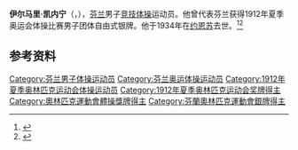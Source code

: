 {{NoteTA|G1=Sports}}
'''伊尔马里·凯内宁'''（{{lang-fi|Ilmari Keinänen}}，{{bd|1887年|11月5日|1934年|11月8日}}），[[芬兰|芬兰]]男子[[竞技体操|竞技体操]]运动员。他曾代表芬兰获得1912年夏季奥运会体操比赛男子团体自由式银牌。他于1934年在[[约恩苏|约恩苏]]去世。<ref>{{Cite web|title=Ilmari KEINANEN|url=https://www.olympic.org/ilmari-keinanen|accessdate=2021-03-30|work=International Olympic Committee|archive-date=2017-11-20|archive-url=https://web.archive.org/web/20171120152556/https://www.olympic.org/Ilmari-Keinanen}}</ref><ref>{{cite web|url=https://www.olympedia.org/athletes/29784|title=Ilmari Keinänen|work=Olympedia|accessdate=2021-03-31|archive-date=2021-06-04|archive-url=https://web.archive.org/web/20210604153256/https://www.olympedia.org/athletes/29784}}</ref>

== 参考资料 ==
{{reflist}}

{{Authority control}}
{{DEFAULTSORT:Keinänen, Ilmari}}
[[Category:芬兰男子体操运动员|Category:芬兰男子体操运动员]]
[[Category:芬兰奥运体操运动员|Category:芬兰奥运体操运动员]]
[[Category:1912年夏季奥林匹克运动会体操运动员|Category:1912年夏季奥林匹克运动会体操运动员]]
[[Category:1912年夏季奥林匹克运动会奖牌得主|Category:1912年夏季奥林匹克运动会奖牌得主]]
[[Category:奧林匹克運動會體操獎牌得主|Category:奧林匹克運動會體操獎牌得主]]
[[Category:芬蘭奧林匹克運動會銀牌得主|Category:芬蘭奧林匹克運動會銀牌得主]]